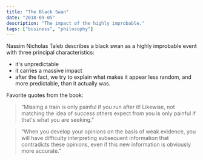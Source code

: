 ```yaml
---
title: "The Black Swan"
date: "2018-09-05"
description: "The impact of the highly improbable."
tags: ["business", "philosophy"]
---
```


Nassim Nicholas Taleb describes a black swan as a highly improbable event with three principal characteristics:

- it's unpredictable
- it carries a massive impact
- after the fact, we try to explain what makes it appear less random, and more predictable, than it actually was.

Favorite quotes from the book:

> “Missing a train is only painful if you run after it! Likewise, not matching the idea of success others expect from you is only painful if that's what you are seeking.”

> “When you develop your opinions on the basis of weak evidence, you will have difficulty interpreting subsequent information that contradicts these opinions, even if this new information is obviously more accurate.”
